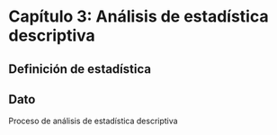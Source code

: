 # Capítulo 3: Análisis de estadística descriptiva

## Definición de estadística

## Dato

Proceso de análisis de estadística descriptiva

